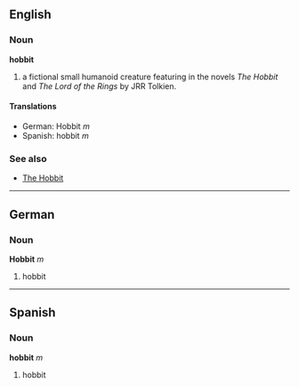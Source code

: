 ==English==
===Noun===
'''hobbit'''

# a fictional small humanoid creature featuring in the novels ''The Hobbit'' and ''The Lord of the Rings'' by JRR Tolkien.

====Translations====
*German: Hobbit ''m''
*Spanish: hobbit ''m''

===See also===
*[[The Hobbit]]

----

==German==
===Noun===
'''Hobbit''' ''m''

# hobbit

----

==Spanish==
===Noun===
'''hobbit''' ''m''

# hobbit